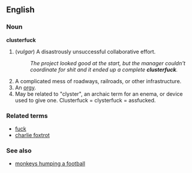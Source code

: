 ==English== <!-- thought I was logged in, honest --dmh-->
===Noun===
'''clusterfuck'''

# (''vulgar'') A disastrously unsuccessful collaborative effort.
#: ''The project looked good at the start, but the manager couldn't coordinate for shit and it ended up a complete '''clusterfuck'''.''
# A complicated mess of roadways, railroads, or other infrastructure.
# An [[orgy]].
# May be related to "clyster", an archaic term for an enema, or device used to give one.  Clusterfuck = clysterfuck = assfucked.

===Related terms===
*[[fuck]]
*[[charlie foxtrot]]

===See also===
*[[monkeys humping a football]]